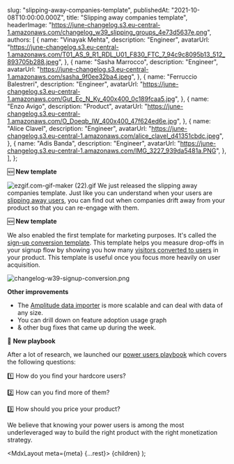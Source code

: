
  slug: "slipping-away-companies-template",
  publishedAt: "2021-10-08T10:00:00.000Z",
  title: "Slipping away companies template",
  headerImage:
    "https://june-changelog.s3.eu-central-1.amazonaws.com/changelog_w39_slipping_groups_4e73d5637e.png",
  authors: [
    {
      name: "Vinayak Mehta",
      description: "Engineer",
      avatarUrl:
        "https://june-changelog.s3.eu-central-1.amazonaws.com/T01_AS_9_R1_RDL_U01_F830_FTC_7_94c9c8095b13_512_893705b288.jpeg",
    },
    {
      name: "Sasha Marrocco",
      description: "Engineer",
      avatarUrl: "https://june-changelog.s3.eu-central-1.amazonaws.com/sasha_9f0ee32ba4.jpeg",
    },
    {
      name: "Ferruccio Balestreri",
      description: "Engineer",
      avatarUrl:
        "https://june-changelog.s3.eu-central-1.amazonaws.com/Gut_Ec_N_Ky_400x400_0c189fcaa5.jpg",
    },
    {
      name: "Enzo Avigo",
      description: "Product",
      avatarUrl:
        "https://june-changelog.s3.eu-central-1.amazonaws.com/O_Doeqb_IW_400x400_47f624ed6e.jpg",
    },
    {
      name: "Alice Clavel",
      description: "Engineer",
      avatarUrl:
        "https://june-changelog.s3.eu-central-1.amazonaws.com/alice_clavel_d41351cbdc.jpeg",
    },
    {
      name: "Adis Banda",
      description: "Engineer",
      avatarUrl: "https://june-changelog.s3.eu-central-1.amazonaws.com/IMG_3227_939da5481a.PNG",
    },
  ],
};

🆕 **New template**

![ezgif.com-gif-maker (22).gif](https://june-changelog.s3.eu-central-1.amazonaws.com/ezgif_com_gif_maker_22_e1c7cbeb80.gif)
We just released the slipping away companies template. Just like you can understand when your users are [slipping away users](https://june.so/template/slipping), you can find out when companies drift away from your product so that you can re-engage with them.

🆕 **New template**

We also enabled the first template for marketing purposes. It's called the [sign-up conversion template](https://june.so/template/signup-conversion). This template helps you measure drop-offs in your signup flow by showing you how many [visitors converted to users](https://changelog.june.so/changelog/differentiate-between-users-and-visitors) in your product. This template is useful once you focus more heavily on user acquisition.

![changelog-w39-signup-conversion.png](https://june-changelog.s3.eu-central-1.amazonaws.com/changelog_w39_signup_conversion_a6ae9eb468.png)

**Other improvements**

- The [Amplitude data importer](https://changelog.june.so/changelog/amplitude-importer) is more scalable and can deal with data of any size.
- You can drill down on feature adoption usage graph
- & other bug fixes that came up during the week.

📕 **New playbook**

After a lot of research, we launched our [power users playbook](https://june.so/template/power-users) which covers the following questions:

1️⃣ How do you find your hardcore users?

2️⃣ How can you find more of them?

3️⃣ How should you price your product?

We believe that knowing your power users is among the most underleveraged way to build the right product with the right monetization strategy.

  <MdxLayout meta={meta} {...rest}>
    {children}
  </MdxLayout>
);

